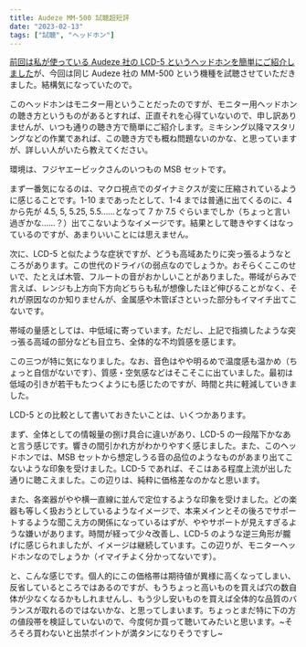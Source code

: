 ```yaml
---
title: Audeze MM-500 試聴超短評
date: "2023-02-13"
tags: ["試聴", "ヘッドホン"]
---
```


[前回は私が使っている Audeze 社の LCD-5 というヘッドホンを簡単にご紹介しました](20230210)が、今回は同じ Audeze 社の MM-500 という機種を試聴させていただきました。結構気になっていたので。

<Warning>
  このヘッドホンはモニター用ということだったのですが、モニター用ヘッドホンの聴き方というものがあるとすれば、正直それを心得ていないので、申し訳ありませんが、いつも通りの聴き方で簡単にご紹介します。ミキシング以降マスタリングなどの作業であれば、この聴き方でも概ね問題ないのかな、と思っていますが、詳しい人がいたら教えてください。
</Warning>

環境は、フジヤエービックさんのいつもの MSB セットです。

まず一番気になるのは、マクロ視点でのダイナミクスが変に圧縮されているように感じることです。1-10 まであったとして、1-4 までは普通に出てくるのに、4 から先が 4.5, 5, 5.25, 5.5……となって 7 か 7.5 ぐらいまでしか（ちょっと言い過ぎかな……？）出てこないようなイメージです。結果として聴きやすくはなっているのですが、あまりいいことには思えません。

次に、LCD-5 と似たような症状ですが、どうも高域あたりに突っ張るようなところがあります。この世代のドライバの弱点なのでしょうか。おそらくここのせいで、たとえば木管、フルートの音がおかしいことがありました。帯域がらみで言えば、レンジも上方向下方向どちらも私が想像したほど伸びることがなく、それが原因なのか知りませんが、金属感や木管ぽさといった部分もイマイチ出てこないです。

帯域の量感としては、中低域に寄っています。ただし、上記で指摘したような突っ張る高域の部分なども目立ち、全体的な不均質感を感じます。

この三つが特に気になりました。なお、音色はやや明るめで温度感も温かめ（ちょっと自信がないです）、質感・空気感などはそこそこに出ていました。最初は低域の引きが若干もたつくようにも感じたのですが、時間と共に軽減していきました。

LCD-5 との比較として書いておきたいことは、いくつかあります。

まず、全体としての情報量の捌け具合に違いがあり、LCD-5 の一段階下かなあと言う感じです。響きの間引かれ方がわかりやすく感じました。また、このヘッドホンでは、MSB セットから想定しうる音の品位のようなものがあまり出てこないような印象を受けました。LCD-5 であれば、そこはある程度上流が出した通りに聴こえました。この辺りは、純粋に価格差なのかなと思います。

また、各楽器がやや横一直線に並んで定位するような印象を受けました。どの楽器も等しく扱おうとしているようなイメージで、本来メインとその後ろでサポートするような聞こえ方の関係になっているはずが、ややサポートが見えすぎるような嫌いがあります。時間が経って少々改善し、LCD-5 のような逆三角形が朧げに感じられましたが、イメージは継続しています。この辺りが、モニターヘッドホンなのでしょうか（イマイチよく分かってないです）。

と、こんな感じです。個人的にこの価格帯は期待値が異様に高くなってしまい、反省しているところではあるのですが、もうちょっと高いものを買えば穴の数自体が少なくなるかもしれませんし、もう少し安いものを買えば全体的な品質のバランスが取れるのではないかな、と思ってしまいます。ちょっとまだ特に下の方の値段帯を検証していないので、今度何か買って聴いてみたいと思います。~そろそろ買わないと出禁ポイントが満タンになりそうですし~
